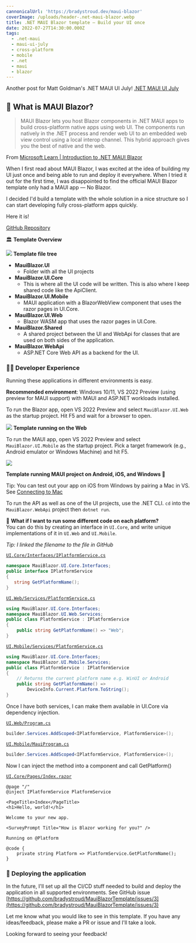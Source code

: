 ```yaml
---
cannonicalUrl: 'https://bradystroud.dev/maui-blazor'
coverImage: /uploads/header-.net-maui-blazor.webp
title: .NET MAUI Blazor template — Build your UI once
date: 2022-07-27T14:30:00.000Z
tags:
  - .net-maui
  - maui-ui-july
  - cross-platform
  - mobile
  - .net
  - maui
  - blazor
---
```


Another post for Matt Goldman's .NET MAUI UI July! [.NET MAUI UI July](https://goforgoldman.com/2022/05/19/maui-ui-july.html)

## 🙋 **What is MAUI Blazor?**

> MAUI Blazor lets you host Blazor components in .NET MAUI apps to build cross-platform native apps using web UI. The components run natively in the .NET process and render web UI to an embedded web view control using a local interop channel. This hybrid approach gives you the best of native and the web.

From [Microsoft Learn | Introduction to .NET MAUI Blazor](https://docs.microsoft.com/en-us/shows/xamarinshow/introduction-to-net-maui-blazor--the-xamarin-show)

When I first read about MAUI Blazor, I was excited at the idea of building my UI just once and being able to run and deploy it everywhere. When I tried it out for the first time, I was disappointed to find the official MAUI Blazor template only had a MAUI app — No Blazor.

I decided I'd build a template with the whole solution in a nice structure so I can start developing fully cross-platform apps quickly.

Here it is!

[GitHub Repository](https://github.com/bradystroud/MauiBlazorTemplate)

🏛 **Template Overview**

![](/uploads/filetree.webp)
**Template file tree**

* **MauiBlazor.UI**
  * Folder with all the UI projects
* **MauiBlazor.UI.Core**
  * This is where all the UI code will be written. This is also where I keep shared code like the ApiClient.
* **MauiBlazor.UI.Mobile**
  * MAUI application with a BlazorWebView component that uses the razor pages in UI.Core.
* **MauiBlazor.UI.Web**
  * Blazor WASM app that uses the razor pages in UI.Core.
* **MauiBlazor.Shared**
  * A shared project between the UI and WebApi for classes that are used on both sides of the application.
* **MauiBlazor.WebApi**
  * ASP.NET Core Web API as a backend for the UI.

### 🧑‍💻 Developer Experience

Running these applications in different environments is easy.

**Recommended environment**: Windows 10/11, VS 2022 Preview (using preview for MAUI support) with MAUI and ASP.NET workloads installed.

To run the Blazor app, open VS 2022 Preview and select `MauiBlazor.UI.Web` as the startup project. Hit F5 and wait for a browser to open.

![](</uploads/Template running on the Web .webp>)
**Template running on the Web**

To run the MAUI app, open VS 2022 Preview and select `MauiBlazor.UI.Mobile` as the startup project. Pick a target framework (e.g., Android emulator or Windows Machine) and hit F5.

![](/uploads/cross-plat-screenshot.webp)

**Template running MAUI project on Android, iOS, and Windows 🤯**

Tip: You can test out your app on iOS from Windows by pairing a Mac in VS. See [Connecting to Mac](https://docs.microsoft.com/en-us/xamarin/ios/get-started/installation/windows/connecting-to-mac/)

To run the API as well as one of the UI projects, use the .NET CLI. `cd` into the `MauiBlazor.WebApi` project then `dotnet run`.

🤔 **What if I want to run some different code on each platform?**\
You can do this by creating an interface in `UI.Core`, and write unique implementations of it in `UI.Web` and `UI.Mobile`.

*Tip: I linked the filename to the file in GitHub*

[`UI.Core/Interfaces/IPlatformService.cs`](https://github.com/bradystroud/MauiBlazorTemplate/blob/main/src/MauiBlazor.UI/MauiBlazor.UI.Core/Interfaces/IPlatformService.cs)

```csharp
namespace MauiBlazor.UI.Core.Interfaces;
public interface IPlatformService
{
   string GetPlatformName();
}
```

[`UI.Web/Services/PlatformService.cs`](https://github.com/bradystroud/MauiBlazorTemplate/blob/main/src/MauiBlazor.UI/MauiBlazor.UI.Web/Services/PlatformService.cs)

```csharp
using MauiBlazor.UI.Core.Interfaces;
namespace MauiBlazor.UI.Web.Services;
public class PlatformService : IPlatformService
{
    public string GetPlatformName() => "Web";
}
```

[`UI.Mobile/Services/PlatformService.cs`](https://github.com/bradystroud/MauiBlazorTemplate/blob/main/src/MauiBlazor.UI/MauiBlazor.UI.Mobile/Services/PlatformService.cs)

```csharp
using MauiBlazor.UI.Core.Interfaces;
namespace MauiBlazor.UI.Mobile.Services;
public class PlatformService : IPlatformService
{
    // Returns the current platform name e.g. WinUI or Android
    public string GetPlatformName() =>
        DeviceInfo.Current.Platform.ToString();
}
```

Once I have both services, I can make them available in UI.Core via dependency injection.

[`UI.Web/Program.cs`](https://github.com/bradystroud/MauiBlazorTemplate/blob/main/src/MauiBlazor.UI/MauiBlazor.UI.Web/Program.cs)

```csharp
builder.Services.AddScoped<IPlatformService, PlatformService>();
```

[`UI.Mobile/MauiProgram.cs`](https://github.com/bradystroud/MauiBlazorTemplate/blob/main/src/MauiBlazor.UI/MauiBlazor.UI.Mobile/MauiProgram.cs)

```csharp
builder.Services.AddScoped<IPlatformService, PlatformService>();
```

Now I can inject the method into a component and call GetPlatform()

[`UI.Core/Pages/Index.razor`](https://github.com/bradystroud/MauiBlazorTemplate/blob/main/src/MauiBlazor.UI/MauiBlazor.UI.Core/Pages/Index.razor)

```razor
@page "/"
@inject IPlatformService PlatformService

<PageTitle>Index</PageTitle>
<h1>Hello, world!</h1>

Welcome to your new app.

<SurveyPrompt Title="How is Blazor working for you?" />

Running on @Platform

@code {
    private string Platform => PlatformService.GetPlatformName();
}
```

### 🚀 Deploying the application

In the future, I'll set up all the CI/CD stuff needed to build and deploy the application in all supported environments. See GitHub issue [https://github.com/bradystroud/MauiBlazorTemplate/issues/3](https://github.com/bradystroud/MauiBlazorTemplate/issues/3)

Let me know what you would like to see in this template. If you have any ideas/feedback, please make a PR or issue and I'll take a look.

Looking forward to seeing your feedback!

